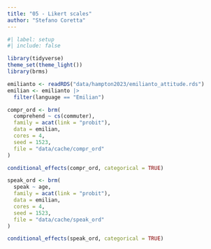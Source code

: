 ```yaml
---
title: "05 - Likert scales"
author: "Stefano Coretta"
---
```


```r
#| label: setup
#| include: false

library(tidyverse)
theme_set(theme_light())
library(brms)
```

```r
emilianto <- readRDS("data/hampton2023/emilianto_attitude.rds")
emilian <- emilianto |> 
  filter(language == "Emilian")
```

```r
compr_ord <- brm(
  comprehend ~ cs(commuter),
  family = acat(link = "probit"),
  data = emilian,
  cores = 4,
  seed = 1523,
  file = "data/cache/compr_ord"
)
```

```r
conditional_effects(compr_ord, categorical = TRUE)
```

```r
speak_ord <- brm(
  speak ~ age,
  family = acat(link = "probit"),
  data = emilian,
  cores = 4,
  seed = 1523,
  file = "data/cache/speak_ord"
)
```

```r
conditional_effects(speak_ord, categorical = TRUE)
```


